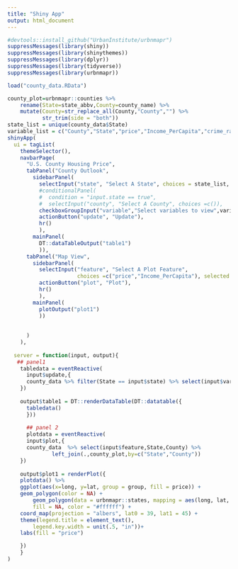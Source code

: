 ```yaml
---
title: "Shiny App"
output: html_document
---
```

```r
#devtools::install_github("UrbanInstitute/urbnmapr")
suppressMessages(library(shiny))
suppressMessages(library(shinythemes))
suppressMessages(library(dplyr))
suppressMessages(library(tidyverse))
suppressMessages(library(urbnmapr))
```

```r
load("county_data.RData")
```


```r
county_plot=urbnmapr::counties %>% 
    rename(State=state_abbv,County=county_name) %>% 
    mutate(County=str_replace_all(County,"County","") %>% 
           str_trim(side = "both"))
state_list = unique(county_data$State)
variable_list = c("County","State","price","Income_PerCapita","crime_rate_per_100000","college_num","hospital_rating","num_shoppingmall","pct_unemp","RiskLevel","fatal_rate_log")
shinyApp(
  ui = tagList(
    themeSelector(),
    navbarPage(
      "U.S. County Housing Price",
      tabPanel("County Outlook", 
        sidebarPanel(
          selectInput("state", "Select A State", choices = state_list, selected = 1),
          #conditionalPanel(
          #  condition = "input.state == true",
          #  selectInput("county", "Select A County", choices =c()),
          checkboxGroupInput("variable","Select variables to view",variable_list),
          actionButton("update", "Update"),
          hr()
          ),
        mainPanel(
          DT::dataTableOutput("table1")
          )),
      tabPanel("Map View", 
        sidebarPanel(
          selectInput("feature", "Select A Plot Feature", 
                      choices =c("price","Income_PerCapita"), selected = 1),
          actionButton("plot", "Plot"),
          hr()
          ),
        mainPanel(
          plotOutput("plot1")
          ))
    
      
      )
    ),
  
  server = function(input, output){
   ## panel1 
    tabledata = eventReactive(
      input$update,{
      county_data %>% filter(State == input$state) %>% select(input$variable)
    })
    
    output$table1 = DT::renderDataTable(DT::datatable({
      tabledata()
      }))
  
      ## panel 2
      plotdata = eventReactive(
      input$plot,{
      county_data  %>% select(input$feature,State,County) %>% 
              left_join(.,county_plot,by=c("State","County"))
    })
    
    output$plot1 = renderPlot({
    plotdata() %>%
    ggplot(aes(x=long, y=lat, group = group, fill = price)) +
    geom_polygon(color = NA) +
        geom_polygon(data = urbnmapr::states, mapping = aes(long, lat, group = group),
        fill = NA, color = "#ffffff") +
    coord_map(projection = "albers", lat0 = 39, lat1 = 45) +
    theme(legend.title = element_text(),
        legend.key.width = unit(.5, "in"))+
    labs(fill = "price") 

    })
    }
)

```


